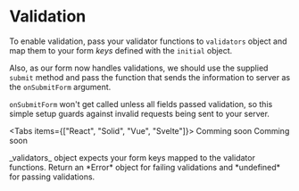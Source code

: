 

# Validation

To enable validation, pass your validator functions to `validators` object and map them
to your form _keys_ defined with the `initial` object.

Also, as our form now handles validations, we should use the supplied `submit` method and pass the function
that sends the information to server as the `onSubmitForm` argument.

`onSubmitForm` won't get called unless all fields passed validation, so this simple setup guards
against invalid requests being sent to your server.

<Tabs items={["React", "Solid", "Vue", "Svelte"]}>
  <Tab>
    <ReactValidation />
  </Tab>
  <Tab>
    <SolidValidation />
  </Tab>
  <Tab>Comming soon</Tab>
  <Tab>Comming soon</Tab>
</Tabs>

<Callout type="info" emoji="ℹ️">
  _validators_ object expects your form keys mapped to the validator functions.
  Return an *Error* object for failing validations and *undefined* for passing
  validations.
</Callout>
